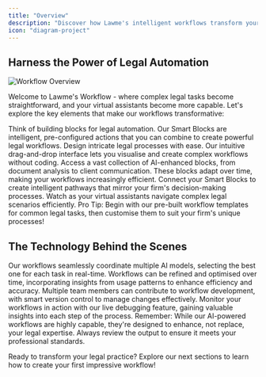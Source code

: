 ```yaml
---
title: "Overview"
description: "Discover how Lawme's intelligent workflows transform your legal practice, automating complex tasks and enhancing your virtual assistants"
icon: "diagram-project"
---
```



## Harness the Power of Legal Automation

<Frame>
  <img
    src="../snippets/workflows_overview.gif"
    alt="Workflow Overview"
  />
</Frame>

Welcome to Lawme's Workflow - where complex legal tasks become straightforward, and your virtual assistants become more capable. Let's explore the key elements that make our workflows transformative:

<CardGroup cols={2}>
  <Card title="Smart Blocks" icon="wand-magic-sparkles">
    Think of building blocks for legal automation. Our Smart Blocks are intelligent, pre-configured actions that you can combine to create powerful legal workflows.
  </Card>
  <Card title="Visual Workflow Canvas" icon="paintbrush">
    Design intricate legal processes with ease. Our intuitive drag-and-drop interface lets you visualise and create complex workflows without coding.
  </Card>
  <Card title="AI-Powered Block Library" icon="book-sparkles">
    Access a vast collection of AI-enhanced blocks, from document analysis to client communication. These blocks adapt over time, making your workflows increasingly efficient.
  </Card>
  <Card title="Legal Logic Flows" icon="diagram-project">
    Connect your Smart Blocks to create intelligent pathways that mirror your firm's decision-making processes. Watch as your virtual assistants navigate complex legal scenarios efficiently.
  </Card>
</CardGroup>

<Callout type="tip" emoji="💡">
  Pro Tip: Begin with our pre-built workflow templates for common legal tasks, then customise them to suit your firm's unique processes!
</Callout>

## The Technology Behind the Scenes

<Steps>
  <Step title="AI Orchestration">
    Our workflows seamlessly coordinate multiple AI models, selecting the best one for each task in real-time.
  </Step>
  <Step title="Continuous Improvement">
    Workflows can be refined and optimised over time, incorporating insights from usage patterns to enhance efficiency and accuracy.
  </Step>
  <Step title="Collaborative Workflow Design">
    Multiple team members can contribute to workflow development, with smart version control to manage changes effectively.
  </Step>
  <Step title="Live Workflow Insights">
    Monitor your workflows in action with our live debugging feature, gaining valuable insights into each step of the process.
  </Step>
</Steps>

<Callout type="warning" emoji="⚖️">
  Remember: While our AI-powered workflows are highly capable, they're designed to enhance, not replace, your legal expertise. Always review the output to ensure it meets your professional standards.
</Callout>

Ready to transform your legal practice? Explore our next sections to learn how to create your first impressive workflow!